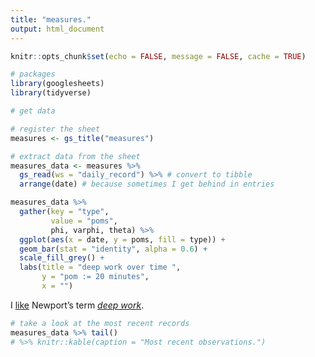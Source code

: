 ```yaml
---
title: "measures."
output: html_document
---
```


```r
knitr::opts_chunk$set(echo = FALSE, message = FALSE, cache = TRUE)
```


```r
# packages
library(googlesheets)
library(tidyverse)


```

```r
# get data

# register the sheet
measures <- gs_title("measures")

# extract data from the sheet
measures_data <- measures %>% 
  gs_read(ws = "daily_record") %>% # convert to tibble
  arrange(date) # because sometimes I get behind in entries

```


```r
measures_data %>% 
  gather(key = "type",
         value = "poms",
         phi, varphi, theta) %>% 
  ggplot(aes(x = date, y = poms, fill = type)) + 
  geom_bar(stat = "identity", alpha = 0.6) +
  scale_fill_grey() +
  labs(title = "deep work over time ",
       y = "pom := 20 minutes",
       x = "")

```

I [like](http://cantabile.rbind.io/2018/07/06/index-cards-bujo-pomodoros/) Newport's term [*deep work*](http://calnewport.com/books/deep-work/).  


```r

# take a look at the most recent records
measures_data %>% tail() 
# %>% knitr::kable(caption = "Most recent observations.")

```

